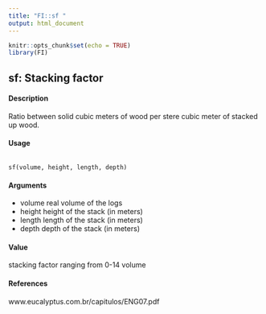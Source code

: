 ```yaml
---
title: "FI::sf "
output: html_document
---
```


```r
knitr::opts_chunk$set(echo = TRUE)
library(FI)
```

## sf: Stacking factor


#### Description
Ratio between solid cubic meters of wood per stere cubic meter of stacked up wood.

#### Usage
<pre><code>
sf(volume, height, length, depth)
</code></pre>

#### Arguments
* volume real volume of the logs
* height height of the stack (in meters)
* length length of the stack (in meters)
* depth depth of the stack (in meters)

#### Value
stacking factor ranging from 0-14
volume

#### References
www.eucalyptus.com.br/capitulos/ENG07.pdf

